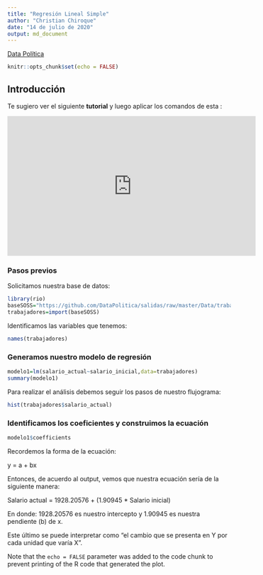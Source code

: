 ```yaml
---
title: "Regresión Lineal Simple"
author: "Christian Chiroque"
date: "14 de julio de 2020"
output: md_document
---
```


[Data Política](https://www.youtube.com/channel/UCjsP5ejsSyUchRl2oA96J3A)

```r
knitr::opts_chunk$set(echo = FALSE)
```

## Introducción

Te sugiero ver el siguiente **tutorial** y luego aplicar los comandos de esta :

<iframe width="560" height="315" src="https://www.youtube.com/embed/-p02G7NXlSk" frameborder="0" allow="accelerometer; autoplay; encrypted-media; gyroscope; picture-in-picture" allowfullscreen></iframe>

### Pasos previos

Solicitamos nuestra base de datos:

```r
library(rio)
baseSOSS="https://github.com/DataPolitica/salidas/raw/master/Data/trabajadores.sav"
trabajadores=import(baseSOSS)
```

Identificamos las variables que tenemos:

```r
names(trabajadores)
```

### Generamos nuestro modelo de regresión

```r
modelo1=lm(salario_actual~salario_inicial,data=trabajadores)
summary(modelo1)
```


Para realizar el análisis debemos seguir los pasos de nuestro flujograma:

```r
hist(trabajadores$salario_actual)
```


### Identificamos los coeficientes y construimos la ecuación

```r
modelo1$coefficients
```


Recordemos la forma de la ecuación:

y = a + bx

Entonces, de acuerdo al output, vemos que nuestra ecuación sería de la siguiente manera:

Salario actual = 1928.20576 + (1.90945 * Salario inicial)

En donde: 1928.20576 es nuestro intercepto y 1.90945 es nuestra pendiente (b) de x. 

Este último se puede interpretar como "el cambio que se presenta en Y por cada unidad que varía X". 


Note that the `echo = FALSE` parameter was added to the code chunk to prevent printing of the R code that generated the plot.
